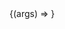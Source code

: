 
<Meta title="@pomocontrol-components" Component={PomoControlHeader} />

<ArgsTable of={PomoControlHeader} />

<Canvas>
  <Story
    name="PomoControlHeader"
    args={{
      ...PomoControlHeader.defaultProps,
      title: 'PomoControlHeader Example'
    }}
  >
    {(args) => <PomoControlHeader {...args} />}
  </Story>
</Canvas>